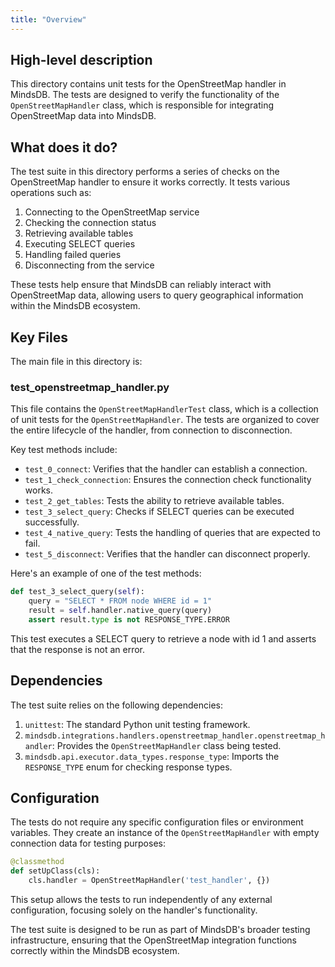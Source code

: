 ```yaml
---
title: "Overview"
---
```


## High-level description
This directory contains unit tests for the OpenStreetMap handler in MindsDB. The tests are designed to verify the functionality of the `OpenStreetMapHandler` class, which is responsible for integrating OpenStreetMap data into MindsDB.

## What does it do?
The test suite in this directory performs a series of checks on the OpenStreetMap handler to ensure it works correctly. It tests various operations such as:

1. Connecting to the OpenStreetMap service
2. Checking the connection status
3. Retrieving available tables
4. Executing SELECT queries
5. Handling failed queries
6. Disconnecting from the service

These tests help ensure that MindsDB can reliably interact with OpenStreetMap data, allowing users to query geographical information within the MindsDB ecosystem.

## Key Files
The main file in this directory is:

### test_openstreetmap_handler.py
This file contains the `OpenStreetMapHandlerTest` class, which is a collection of unit tests for the `OpenStreetMapHandler`. The tests are organized to cover the entire lifecycle of the handler, from connection to disconnection.

Key test methods include:

- `test_0_connect`: Verifies that the handler can establish a connection.
- `test_1_check_connection`: Ensures the connection check functionality works.
- `test_2_get_tables`: Tests the ability to retrieve available tables.
- `test_3_select_query`: Checks if SELECT queries can be executed successfully.
- `test_4_native_query`: Tests the handling of queries that are expected to fail.
- `test_5_disconnect`: Verifies that the handler can disconnect properly.

Here's an example of one of the test methods:

```python
def test_3_select_query(self):
    query = "SELECT * FROM node WHERE id = 1"
    result = self.handler.native_query(query)
    assert result.type is not RESPONSE_TYPE.ERROR
```

This test executes a SELECT query to retrieve a node with id 1 and asserts that the response is not an error.

## Dependencies
The test suite relies on the following dependencies:

1. `unittest`: The standard Python unit testing framework.
2. `mindsdb.integrations.handlers.openstreetmap_handler.openstreetmap_handler`: Provides the `OpenStreetMapHandler` class being tested.
3. `mindsdb.api.executor.data_types.response_type`: Imports the `RESPONSE_TYPE` enum for checking response types.

## Configuration
The tests do not require any specific configuration files or environment variables. They create an instance of the `OpenStreetMapHandler` with empty connection data for testing purposes:

```python
@classmethod
def setUpClass(cls):
    cls.handler = OpenStreetMapHandler('test_handler', {})
```

This setup allows the tests to run independently of any external configuration, focusing solely on the handler's functionality.

The test suite is designed to be run as part of MindsDB's broader testing infrastructure, ensuring that the OpenStreetMap integration functions correctly within the MindsDB ecosystem.